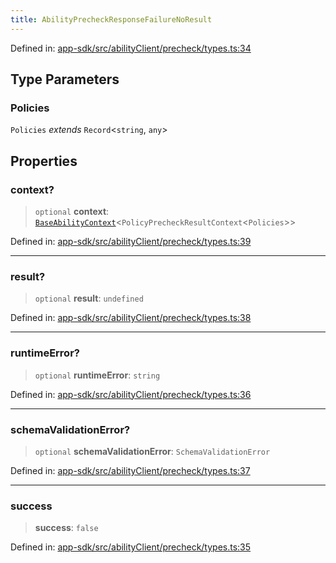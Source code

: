 ```yaml
---
title: AbilityPrecheckResponseFailureNoResult
---
```


Defined in: [app-sdk/src/abilityClient/precheck/types.ts:34](https://github.com/LIT-Protocol/Vincent/blob/24971b3553e0b3a0f81730455f8a1892791091ad/packages/libs/app-sdk/src/abilityClient/precheck/types.ts#L34)

## Type Parameters

### Policies

`Policies` *extends* `Record`\<`string`, `any`\>

## Properties

### context?

> `optional` **context**: [`BaseAbilityContext`](./BaseAbilityContext)\<`PolicyPrecheckResultContext`\<`Policies`\>\>

Defined in: [app-sdk/src/abilityClient/precheck/types.ts:39](https://github.com/LIT-Protocol/Vincent/blob/24971b3553e0b3a0f81730455f8a1892791091ad/packages/libs/app-sdk/src/abilityClient/precheck/types.ts#L39)

***

### result?

> `optional` **result**: `undefined`

Defined in: [app-sdk/src/abilityClient/precheck/types.ts:38](https://github.com/LIT-Protocol/Vincent/blob/24971b3553e0b3a0f81730455f8a1892791091ad/packages/libs/app-sdk/src/abilityClient/precheck/types.ts#L38)

***

### runtimeError?

> `optional` **runtimeError**: `string`

Defined in: [app-sdk/src/abilityClient/precheck/types.ts:36](https://github.com/LIT-Protocol/Vincent/blob/24971b3553e0b3a0f81730455f8a1892791091ad/packages/libs/app-sdk/src/abilityClient/precheck/types.ts#L36)

***

### schemaValidationError?

> `optional` **schemaValidationError**: `SchemaValidationError`

Defined in: [app-sdk/src/abilityClient/precheck/types.ts:37](https://github.com/LIT-Protocol/Vincent/blob/24971b3553e0b3a0f81730455f8a1892791091ad/packages/libs/app-sdk/src/abilityClient/precheck/types.ts#L37)

***

### success

> **success**: `false`

Defined in: [app-sdk/src/abilityClient/precheck/types.ts:35](https://github.com/LIT-Protocol/Vincent/blob/24971b3553e0b3a0f81730455f8a1892791091ad/packages/libs/app-sdk/src/abilityClient/precheck/types.ts#L35)
